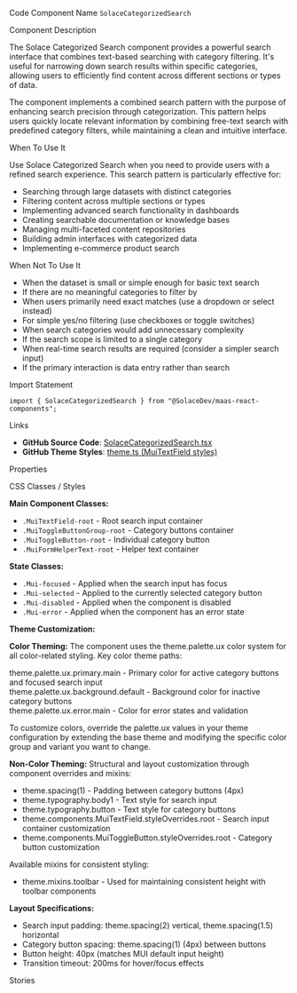 
<Meta of={SolaceCategorizedSearchStories} />

<Title>Solace Categorized Search</Title>

<Description of={SolaceCategorizedSearchStories} />

<Subtitle>Code Component Name</Subtitle>
`SolaceCategorizedSearch`

<Subtitle>Component Description</Subtitle>

The Solace Categorized Search component provides a powerful search interface that combines text-based searching with category filtering. It's useful for narrowing down search results within specific categories, allowing users to efficiently find content across different sections or types of data.

The component implements a combined search pattern with the purpose of enhancing search precision through categorization. This pattern helps users quickly locate relevant information by combining free-text search with predefined category filters, while maintaining a clean and intuitive interface.

<Subtitle>When To Use It</Subtitle>

Use Solace Categorized Search when you need to provide users with a refined search experience. This search pattern is particularly effective for:

- Searching through large datasets with distinct categories
- Filtering content across multiple sections or types
- Implementing advanced search functionality in dashboards
- Creating searchable documentation or knowledge bases
- Managing multi-faceted content repositories
- Building admin interfaces with categorized data
- Implementing e-commerce product search

<Subtitle>When Not To Use It</Subtitle>

- When the dataset is small or simple enough for basic text search
- If there are no meaningful categories to filter by
- When users primarily need exact matches (use a dropdown or select instead)
- For simple yes/no filtering (use checkboxes or toggle switches)
- When search categories would add unnecessary complexity
- If the search scope is limited to a single category
- When real-time search results are required (consider a simpler search input)
- If the primary interaction is data entry rather than search

<Subtitle>Import Statement</Subtitle>

```tsx
import { SolaceCategorizedSearch } from "@SolaceDev/maas-react-components";
```

<Subtitle>Links</Subtitle>

- **GitHub Source Code**: [SolaceCategorizedSearch.tsx](https://github.com/SolaceDev/maas-react-components/blob/main/src/components/SolaceCategorizedSearch.tsx)
- **GitHub Theme Styles**: <a href="https://github.com/SolaceDev/maas-react-components/blob/main/src/resources/theme.ts#:~:text=MuiTextField" target="_blank">theme.ts (MuiTextField styles)</a>

<Subtitle>Properties</Subtitle>

<ArgTypes of={SolaceCategorizedSearchStories} />

<Subtitle>CSS Classes / Styles</Subtitle>

**Main Component Classes:**

- `.MuiTextField-root` - Root search input container
- `.MuiToggleButtonGroup-root` - Category buttons container
- `.MuiToggleButton-root` - Individual category button
- `.MuiFormHelperText-root` - Helper text container

**State Classes:**

- `.Mui-focused` - Applied when the search input has focus
- `.Mui-selected` - Applied to the currently selected category button
- `.Mui-disabled` - Applied when the component is disabled
- `.Mui-error` - Applied when the component has an error state

**Theme Customization:**

**Color Theming:**
The component uses the theme.palette.ux color system for all color-related styling. Key color theme paths:

<div style={{ display: "flex", alignItems: "center", margin: "8px 0" }}>
	<div
		style={{
			width: "16px",
			height: "16px",
			backgroundColor: "#1976d2",
			border: "1px solid rgba(0,0,0,0.2)",
			borderRadius: "3px",
			marginRight: "8px"
		}}
	></div>
	<span>theme.palette.ux.primary.main - Primary color for active category buttons and focused search input</span>
</div>
<div style={{ display: "flex", alignItems: "center", margin: "8px 0" }}>
	<div
		style={{
			width: "16px",
			height: "16px",
			backgroundColor: "#f5f5f5",
			border: "1px solid rgba(0,0,0,0.2)",
			borderRadius: "3px",
			marginRight: "8px"
		}}
	></div>
	<span>theme.palette.ux.background.default - Background color for inactive category buttons</span>
</div>
<div style={{ display: "flex", alignItems: "center", margin: "8px 0" }}>
	<div
		style={{
			width: "16px",
			height: "16px",
			backgroundColor: "#d32f2f",
			border: "1px solid rgba(0,0,0,0.2)",
			borderRadius: "3px",
			marginRight: "8px"
		}}
	></div>
	<span>theme.palette.ux.error.main - Color for error states and validation</span>
</div>

To customize colors, override the palette.ux values in your theme configuration by extending the base theme and modifying the specific color group and variant you want to change.

**Non-Color Theming:**
Structural and layout customization through component overrides and mixins:

- theme.spacing(1) - Padding between category buttons (4px)
- theme.typography.body1 - Text style for search input
- theme.typography.button - Text style for category buttons
- theme.components.MuiTextField.styleOverrides.root - Search input container customization
- theme.components.MuiToggleButton.styleOverrides.root - Category button customization

Available mixins for consistent styling:

- theme.mixins.toolbar - Used for maintaining consistent height with toolbar components

**Layout Specifications:**

- Search input padding: theme.spacing(2) vertical, theme.spacing(1.5) horizontal
- Category button spacing: theme.spacing(1) (4px) between buttons
- Button height: 40px (matches MUI default input height)
- Transition timeout: 200ms for hover/focus effects

<Subtitle>Stories</Subtitle>

<CustomStories />
